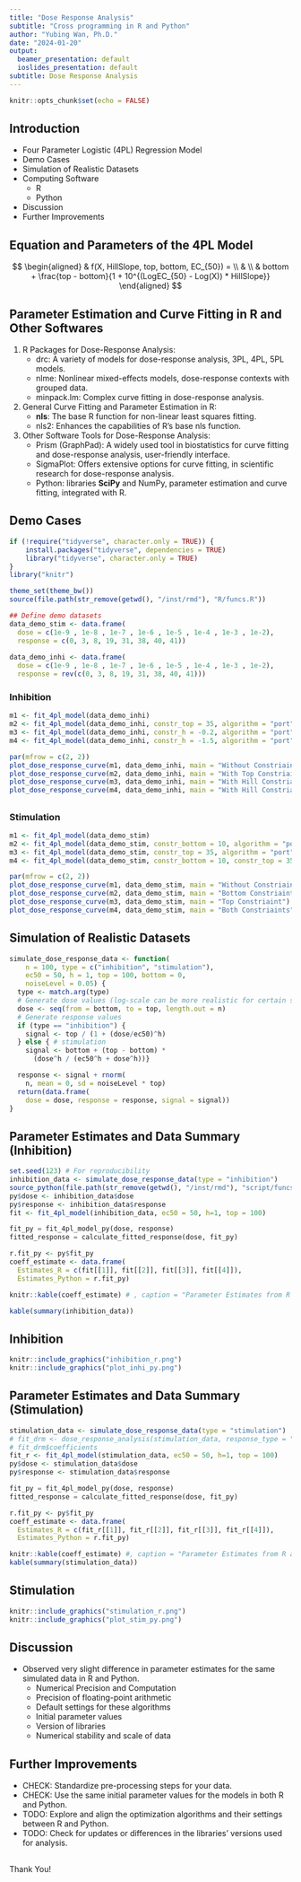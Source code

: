 ```yaml
---
title: "Dose Response Analysis"
subtitle: "Cross programming in R and Python"
author: "Yubing Wan, Ph.D."
date: "2024-01-20"
output:
  beamer_presentation: default
  ioslides_presentation: default
subtitle: Dose Response Analysis
---
```


```r
knitr::opts_chunk$set(echo = FALSE)
```

## Introduction 
- Four Parameter Logistic (4PL) Regression Model 
- Demo Cases 
- Simulation of Realistic Datasets 
- Computing Software
  - R 
  - Python 
- Discussion 
- Further Improvements

## Equation and Parameters of the 4PL Model

$$
\begin{aligned}
& f(X, HillSlope, top, bottom, EC_{50}) = \\
& \\
& bottom + \frac{top - bottom}{1 + 10^{(LogEC_{50} - Log(X)) * HillSlope}}
\end{aligned}
$$

## Parameter Estimation and Curve Fitting in R and Other Softwares

1. R Packages for Dose-Response Analysis:
   - drc: A variety of models for dose-response analysis, 3PL, 4PL, 5PL models. 
   - nlme: Nonlinear mixed-effects models, dose-response contexts with grouped data. 
   - minpack.lm: Complex curve fitting in dose-response analysis.

2. General Curve Fitting and Parameter Estimation in R:
   - **nls**: The base R function for non-linear least squares fitting. 
   - nls2: Enhances the capabilities of R's base nls function.

3. Other Software Tools for Dose-Response Analysis:
   - Prism (GraphPad): A widely used tool in biostatistics for curve fitting and dose-response analysis, user-friendly interface.
   - SigmaPlot: Offers extensive options for curve fitting, in scientific research for dose-response analysis.
   - Python: libraries **SciPy** and NumPy, parameter estimation and curve fitting, integrated with R.

## Demo Cases

```r
if (!require("tidyverse", character.only = TRUE)) {
    install.packages("tidyverse", dependencies = TRUE)
    library("tidyverse", character.only = TRUE)
}
library("knitr")

theme_set(theme_bw())
source(file.path(str_remove(getwd(), "/inst/rmd"), "R/funcs.R"))

## Define demo datasets
data_demo_stim <- data.frame(
  dose = c(1e-9 , 1e-8 , 1e-7 , 1e-6 , 1e-5 , 1e-4 , 1e-3 , 1e-2), 
  response = c(0, 3, 8, 19, 31, 38, 40, 41))
  
data_demo_inhi <- data.frame(
  dose = c(1e-9 , 1e-8 , 1e-7 , 1e-6 , 1e-5 , 1e-4 , 1e-3 , 1e-2), 
  response = rev(c(0, 3, 8, 19, 31, 38, 40, 41)))
```

### Inhibition 

```r
m1 <- fit_4pl_model(data_demo_inhi)
m2 <- fit_4pl_model(data_demo_inhi, constr_top = 35, algorithm = "port")
m3 <- fit_4pl_model(data_demo_inhi, constr_h = -0.2, algorithm = "port")
m4 <- fit_4pl_model(data_demo_inhi, constr_h = -1.5, algorithm = "port")

par(mfrow = c(2, 2))
plot_dose_response_curve(m1, data_demo_inhi, main = "Without Constriaints")
plot_dose_response_curve(m2, data_demo_inhi, main = "With Top Constriaint")
plot_dose_response_curve(m3, data_demo_inhi, main = "With Hill Constriaint (Heavy)")
plot_dose_response_curve(m4, data_demo_inhi, main = "With Hill Constriaint (Light)")
```

## 
### Stimulation

```r
m1 <- fit_4pl_model(data_demo_stim)
m2 <- fit_4pl_model(data_demo_stim, constr_bottom = 10, algorithm = "port")
m3 <- fit_4pl_model(data_demo_stim, constr_top = 35, algorithm = "port")
m4 <- fit_4pl_model(data_demo_stim, constr_bottom = 10, constr_top = 35, algorithm = "port")

par(mfrow = c(2, 2))
plot_dose_response_curve(m1, data_demo_stim, main = "Without Constriaints")
plot_dose_response_curve(m2, data_demo_stim, main = "Bottom Constriaint")
plot_dose_response_curve(m3, data_demo_stim, main = "Top Constriaint")
plot_dose_response_curve(m4, data_demo_stim, main = "Both Constriaints")
```

## Simulation of Realistic Datasets 

```r
simulate_dose_response_data <- function(
    n = 100, type = c("inhibition", "stimulation"),
    ec50 = 50, h = 1, top = 100, bottom = 0,
    noiseLevel = 0.05) {
  type <- match.arg(type)
  # Generate dose values (log-scale can be more realistic for certain scenarios)
  dose <- seq(from = bottom, to = top, length.out = n)
  # Generate response values
  if (type == "inhibition") {
    signal <- top / (1 + (dose/ec50)^h)
  } else { # stimulation
    signal <- bottom + (top - bottom) * 
      (dose^h / (ec50^h + dose^h))}

  response <- signal + rnorm(
    n, mean = 0, sd = noiseLevel * top)
  return(data.frame(
    dose = dose, response = response, signal = signal))
}
```

## Parameter Estimates and Data Summary (Inhibition)

```r
set.seed(123) # For reproducibility
inhibition_data <- simulate_dose_response_data(type = "inhibition")
source_python(file.path(str_remove(getwd(), "/inst/rmd"), "script/funcs.py"))
py$dose <- inhibition_data$dose
py$response <- inhibition_data$response
fit <- fit_4pl_model(inhibition_data, ec50 = 50, h=1, top = 100)
```

```python
fit_py = fit_4pl_model_py(dose, response)
fitted_response = calculate_fitted_response(dose, fit_py)
```

```r
r.fit_py <- py$fit_py
coeff_estimate <- data.frame(
  Estimates_R = c(fit[[1]], fit[[2]], fit[[3]], fit[[4]]),
  Estimates_Python = r.fit_py)

knitr::kable(coeff_estimate) # , caption = "Parameter Estimates from R and Python (Inhibition)"

kable(summary(inhibition_data))
```

## Inhibition

```r
knitr::include_graphics("inhibition_r.png")
knitr::include_graphics("plot_inhi_py.png")
```

## Parameter Estimates and Data Summary (Stimulation)

```r
stimulation_data <- simulate_dose_response_data(type = "stimulation")
# fit_drm <- dose_response_analysis(stimulation_data, response_type = "stimulation", constrained = T)
# fit_drm$coefficients
fit_r <- fit_4pl_model(stimulation_data, ec50 = 50, h=1, top = 100)
py$dose <- stimulation_data$dose
py$response <- stimulation_data$response
```

```python
fit_py = fit_4pl_model_py(dose, response)
fitted_response = calculate_fitted_response(dose, fit_py)
```

```r
r.fit_py <- py$fit_py
coeff_estimate <- data.frame(
  Estimates_R = c(fit_r[[1]], fit_r[[2]], fit_r[[3]], fit_r[[4]]),
  Estimates_Python = r.fit_py)

knitr::kable(coeff_estimate) #, caption = "Parameter Estimates from R and Python (Stimulation)"
kable(summary(stimulation_data))
```

## Stimulation

```r
knitr::include_graphics("stimulation_r.png")
knitr::include_graphics("plot_stim_py.png")
```

## Discussion 

- Observed very slight difference in parameter estimates for the same simulated data in R and Python. 
  - Numerical Precision and Computation 
  - Precision of floating-point arithmetic 
  - Default settings for these algorithms
  - Initial parameter values 
  - Version of libraries
  - Numerical stability and scale of data

## Further Improvements 

- CHECK: Standardize pre-processing steps for your data.
- CHECK: Use the same initial parameter values for the models in both R and Python.
- TODO: Explore and align the optimization algorithms and their settings between R and Python.
- TODO: Check for updates or differences in the libraries' versions used for analysis.

## 

Thank You! 
